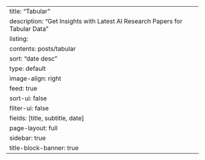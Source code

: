 ---
title: "Tabular"
description: "Get Insights with Latest AI Research Papers for Tabular Data"
listing:
  contents: posts/tabular
  sort: "date desc"
  type: default
  image-align: right
  feed: true
  sort-ui: false
  filter-ui: false
  fields: [title, subtitle, date]
page-layout: full
sidebar: true
title-block-banner: true
---